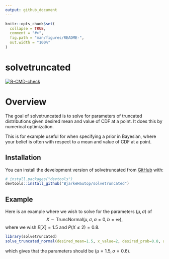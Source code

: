 ```yaml
---
output: github_document
---
```


<!-- README.md is generated from README.Rmd. Please edit that file -->

```r
knitr::opts_chunk$set(
  collapse = TRUE,
  comment = "#>",
  fig.path = "man/figures/README-",
  out.width = "100%"
)
```

# solvetruncated

<!-- badges: start -->
[![R-CMD-check](https://github.com/BjarkeHautop/solvetruncated/actions/workflows/R-CMD-check.yaml/badge.svg)](https://github.com/BjarkeHautop/solvetruncated/actions/workflows/R-CMD-check.yaml)
<!-- badges: end -->

# Overview 

The goal of solvetruncated is to solve for parameters of truncated distributions
given desired mean and value of CDF at a point. It does this by numerical optimization.

This is for example useful for when 
specifying a prior in Bayesian, where your belief is often with respect to a mean and 
value of CDF at a point. 

## Installation

You can install the development version of solvetruncated from [GitHub](https://github.com/) with:

``` r
# install.packages("devtools")
devtools::install_github("BjarkeHautop/solvetruncated")
```

## Example

Here is an example where we wish to solve for the parameters $(\mu, \sigma)$ of $$X \sim \text{TruncNormal}(\mu, \sigma, a=0, b=\infty),$$
where we wish $E[X]=1.5$ and $P(X\leq 2)=0.8$.

```r
library(solvetruncated)
solve_truncated_normal(desired_mean=1.5, x_value=2, desired_prob=0.8, a=0, b=Inf)
```

which gives that the parameters should be $(\mu=1.5, \sigma=0.6)$.
